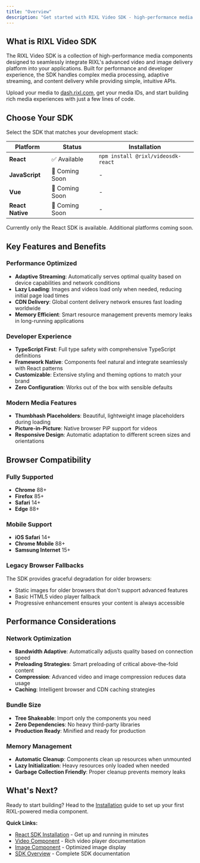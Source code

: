 ```yaml
---
title: "Overview"
description: "Get started with RIXL Video SDK - high-performance media components for modern web applications"
---
```


## What is RIXL Video SDK

The RIXL Video SDK is a collection of high-performance media components designed to seamlessly integrate RIXL's advanced video and image delivery platform into your applications. Built for performance and developer experience, the SDK handles complex media processing, adaptive streaming, and content delivery while providing simple, intuitive APIs.

Upload your media to [dash.rixl.com](https://dash.rixl.com), get your media IDs, and start building rich media experiences with just a few lines of code.

## Choose Your SDK

Select the SDK that matches your development stack:

| Platform | Status | Installation |
|----------|--------|--------------|
| **React** | ✅ Available | `npm install @rixl/videosdk-react` |
| **JavaScript** | 🚧 Coming Soon | - |
| **Vue** | 🚧 Coming Soon | - |
| **React Native** | 🚧 Coming Soon | - |

<Callout type="info">
    Currently only the React SDK is available. Additional platforms coming soon.
</Callout>

## Key Features and Benefits

### **Performance Optimized**
- **Adaptive Streaming**: Automatically serves optimal quality based on device capabilities and network conditions
- **Lazy Loading**: Images and videos load only when needed, reducing initial page load times
- **CDN Delivery**: Global content delivery network ensures fast loading worldwide
- **Memory Efficient**: Smart resource management prevents memory leaks in long-running applications

### **Developer Experience**
- **TypeScript First**: Full type safety with comprehensive TypeScript definitions
- **Framework Native**: Components feel natural and integrate seamlessly with React patterns
- **Customizable**: Extensive styling and theming options to match your brand
- **Zero Configuration**: Works out of the box with sensible defaults

### **Modern Media Features**
- **Thumbhash Placeholders**: Beautiful, lightweight image placeholders during loading
- **Picture-in-Picture**: Native browser PiP support for videos
- **Responsive Design**: Automatic adaptation to different screen sizes and orientations

## Browser Compatibility

### Fully Supported
- **Chrome** 88+
- **Firefox** 85+
- **Safari** 14+
- **Edge** 88+

### Mobile Support
- **iOS Safari** 14+
- **Chrome Mobile** 88+
- **Samsung Internet** 15+

### Legacy Browser Fallbacks
The SDK provides graceful degradation for older browsers:
- Static images for older browsers that don't support advanced features
- Basic HTML5 video player fallback
- Progressive enhancement ensures your content is always accessible

## Performance Considerations

### Network Optimization
- **Bandwidth Adaptive**: Automatically adjusts quality based on connection speed
- **Preloading Strategies**: Smart preloading of critical above-the-fold content
- **Compression**: Advanced video and image compression reduces data usage
- **Caching**: Intelligent browser and CDN caching strategies

### Bundle Size
- **Tree Shakeable**: Import only the components you need
- **Zero Dependencies**: No heavy third-party libraries
- **Production Ready**: Minified and ready for production

### Memory Management
- **Automatic Cleanup**: Components clean up resources when unmounted
- **Lazy Initialization**: Heavy resources only loaded when needed
- **Garbage Collection Friendly**: Proper cleanup prevents memory leaks

## What's Next?

Ready to start building? Head to the [Installation](/sdk/getting-started/installation) guide to set up your first RIXL-powered media component.

**Quick Links:**
- [React SDK Installation](/sdk/getting-started/installation) - Get up and running in minutes
- [Video Component](/sdk/video-component) - Rich video player documentation
- [Image Component](/sdk/image-component) - Optimized image display
- [SDK Overview](/sdk/getting-started) - Complete SDK documentation
